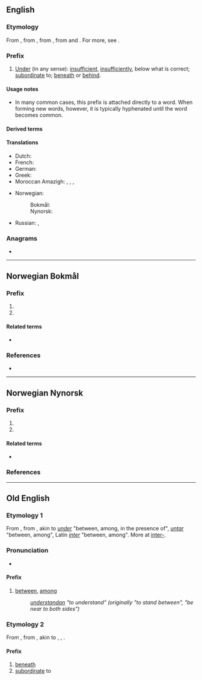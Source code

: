 {{also|under|ûnder}}
==English==

===Etymology===
From {{inh|en|enm|under-}}, from {{inh|en|ang|under-}}, from {{inh|en|gem-pro|*under}}, from {{inh|en|ine-pro|*n̥dʰér|t=lower}} and {{m|ine-pro|*n̥tér|t=inside}}. For more, see {{m|en|under}}.

===Prefix===
{{en-prefix}}

# [[under|Under]] (in any sense): [[insufficient]], [[insufficiently]], below what is correct; [[subordinate]] to; [[beneath]] or [[behind]].

====Usage notes====
* In many common cases, this prefix is attached directly to a word. When forming new words, however, it is typically hyphenated until the word becomes common.

====Derived terms====
{{prefixsee|en}}

====Translations====
{{trans-top|under (in any sense): insufficient, insufficiently}}
* Dutch: {{t+|nl|onder|f}}
* French: {{t+|fr|sous-}}
* German: {{t+|de|unter-}}
* Greek: {{t+|el|υπο-}}
* Moroccan Amazigh: {{t|zgh|ⴰⴷⵓ-|m|tr=Adu-}}, {{t|zgh|ⵜⴰⴷⵓ-|f|tr=Tadu-}}, {{t|zgh|ⵉⴷⵓ-|m-p|tr=Idu-}}, {{t|zgh|ⵜⵉⴷⵓ-|f-p|tr=Tidu-}}
{{trans-mid}}
* Norwegian:
*: Bokmål: {{t|nb|under-}}
*: Nynorsk: {{t|nn|under-}}
* Russian: {{t+|ru|под-}}, {{t+|ru|недо-}} {{qualifier|insufficient}}
{{trans-bottom}}

===Anagrams===
* {{anagrams|en|Duren|nuder|ruden|runed|unred|urned}}

----

==Norwegian Bokmål==

===Prefix===
{{head|nb|prefix}}

# {{l|en|under-}}
# {{l|en|sub-}}

====Related terms====
* {{l|nb|under}}

===References===
{{prefixsee|nb}}
* {{R:The Bokmål Dictionary}}

----

==Norwegian Nynorsk==

===Prefix===
{{head|nn|prefix}}

# {{l|en|under-}}
# {{l|en|sub-}}

====Related terms====
* {{l|nn|under}}

===References===
{{prefixsee|nn}}

----

==Old English==

===Etymology 1===
From {{inh|ang|gem-pro|*under}}, from {{etyl|ine-pro|ang}} {{m|ine-pro|*nter-||between, among}}, akin to {{etyl|ang|-}} ''[[under]]'' "between, among, in the presence of", {{etyl|goh|-}} ''[[untar]]'' "between, among", Latin ''[[inter]]'' "between, among". More at [[inter-]].

===Pronunciation===
* {{IPA|/ˈunder/|lang=ang}}

====Prefix====
{{head|ang|prefix}}

# [[between]], [[among]]
#: ''[[understandan]] "to understand" (originally "to stand between", "be near to both sides")''
#: ''{{m|ang|underscēotan||to intercept}}''

===Etymology 2===
From {{inh|ang|gem-pro|*under}}, from {{etyl|ine-pro|ang}} {{m|ine-pro|*ndhero-||lower}}, akin to {{cog|ang|under||under, beneath}}, {{cog|goh|untar||under}}, {{cog|la|infra||below, beneath}}.

====Prefix====
{{head|ang|prefix}}

# [[beneath]]
# [[subordinate]] to
#: ''{{m|ang|underling||underling, subordinate}}''

{{prefixsee|ang}}